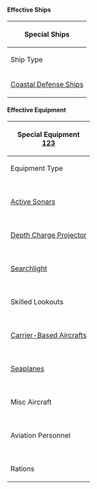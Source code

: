 ====Effective Ships====
{| class="wikitable" style="text-align: center;"
! colspan="4" | Special Ships
|-
! colspan="2" | Ship Type
! colspan="1" | Effective Ships
|-
! colspan="2" | [[Coastal Defense Ships]]
| colspan="1" |{{QuestRewardShip|Shimushu|small=true|text=Shimushu-class|link=Category:Shimushu Class}} {{QuestRewardShip|Etorofu|small=true|text=Etorofu-class|link=Category:Etorofu Class}} {{QuestRewardShip|Mikura|small=true|text=Mikura-class|link=Category:Mikura Class}} {{QuestRewardShip|Hiburi|small=true|text=Hiburi-class|link=Category:Hiburi Class}} {{QuestRewardShip|Kaiboukan No.4|small=true|text=Type D|link=Category:Type D}}
|}

====Effective Equipment====
{| class="wikitable" 
! colspan="4" | Special Equipment<br>[https://wikiwiki.jp/kancolle/期間限定ドロップイベント/鎮守府秋刀魚＆鰯祭り][https://twitter.com/KanColle_STAFF/status/1052721080681418752][https://twitter.com/KanColle_STAFF/status/1053928008283615234]
|-
! colspan="2" | Equipment Type
! colspan="1" | Effective Equipment
! colspan="1" | Notes
|-
! colspan="2" | {{Sonar}}<br />[[List of Anti-Submarine Equipment by stats#Sonars|<u>Active</u> Sonars]]
| {{QuestRewardEquip|Type 3 Active Sonar}}
{{QuestRewardEquip|Type 3 Active Sonar Kai}}
{{QuestRewardEquip|Type124 ASDIC}}
{{QuestRewardEquip|HF/DF + Type144/147 ASDIC}}
{{QuestRewardEquip|Type144/147 ASDIC}}
|style="text-align:center;color:red;"| '''Warning: <u>Passive</u> Sonars DO NOT WORK, <br>the following 3 equipment are Passive Sonars'''<br>
{{QuestRewardEquip|Type 93 Passive Sonar}}
{{QuestRewardEquip|Type 4 Passive Sonar}}
{{QuestRewardEquip|Type 0 Passive Sonar}}
|-
! colspan="2" | {{DepthCharge}}<br />[[List of Anti-Submarine Equipment by stats#Depth Charges|Depth Charge Projector]]
| {{QuestRewardEquip|Type 94 Depth Charge Projector}}
{{QuestRewardEquip|Type 3 Depth Charge Projector}}
|style="text-align:center;"| '''{{colour|red|Causes overfishing to occur much faster}}<br><br>'''Other Depth Charges have not been directly confirmed,<br> though it's highly likely all Depth Charges work.
|-
! colspan="2" | {{Searchlight}}<br />[[Searchlight]]
| {{QuestRewardEquip|Searchlight}}
{{QuestRewardEquip|Type 96 150cm Searchlight}}
|-
! colspan="2" | {{SurfaceShipPersonnel}}<br />Skilled Lookouts
| {{QuestRewardEquip|Skilled Lookouts}}
{{QuestRewardEquip|Torpedo Squadron Skilled Lookouts}}
|-
! colspan="2" | {{BluePlane}}<br />[[List of Torpedo Bombers by stats|Carrier-Based Aircrafts]]
| {{QuestRewardEquip|Swordfish}}
{{QuestRewardEquip|Swordfish Mk.II (Skilled)}}
{{QuestRewardEquip|Swordfish Mk.III (Skilled)}}
|-
! rowspan="2" | {{Seaplane}}<br />[[List of Seaplanes by stats|Seaplanes]]
! Three Seater
|{{QuestRewardEquip|Type 0 Reconnaissance Seaplane}}
{{QuestRewardEquip|Type 98 Reconnaissance Seaplane (Night Recon)}}
<!--{{ItemStack|text=4seat|item=}}-->{{QuestRewardEquip|Laté 298B|qty=seat 4}}
{{QuestRewardEquip|Type 0 Reconnaissance Seaplane Model 11B}}
{{QuestRewardEquip|Type 0 Reconnaissance Seaplane Model 11B (Skilled)}}<br>
{{QuestRewardEquip|Swordfish (Seaplane Model)}}
{{QuestRewardEquip|Swordfish Mk.II Kai (Reconnaissance Seaplane Model)}}
{{QuestRewardEquip|Swordfish Mk.III Kai (Seaplane Model)}}
{{QuestRewardEquip|Swordfish Mk.III Kai (Seaplane Model/Skilled)}}
| rowspan="2" style="text-align:center;"| Seaplanes with 2 or more seats can be used for fishing [https://twitter.com/KanColle_STAFF/status/917913669580636160]<br>{{SeaplaneFighter}} '''{{colour|red|Seaplane Fighters have one seat, and therefore DO NOT WORK}}'''<br><br>Seaplanes with 3+ seats have been listed here for convenience,<br>though there is no confirmation if they are more effective than 2seat Seaplanes.
|-
! Two Seater
|{{Seaplane}} All other Seaplane Recons/Bombers 
|-
! colspan="2" | {{Autogyro}} {{ASWPlane}} {{Flying Boat}}<br />Misc Aircraft
|{{QuestRewardEquip|Ka Type Observation Autogyro}}
{{QuestRewardEquip|O Type Observation Autogyro Kai}}
{{QuestRewardEquip|O Type Observation Autogyro Kai Ni}}
{{QuestRewardEquip|S-51J}}
{{QuestRewardEquip|S-51J Kai}}<br>
{{QuestRewardEquip|Type 3 Command Liaison Aircraft (ASW)}}
{{QuestRewardEquip|Type 2 Large Flying Boat}} 
{{QuestRewardEquip|PBY-5A Catalina}}
|style="text-align:center;"| (Both Large Flying Boats have 10 seats.)
|-
! colspan="2" | {{AviationPersonnel}}<br />Aviation Personnel
| {{QuestRewardEquip|Night Operation Aviation Personnel}} {{QuestRewardEquip|Night Operation Aviation Personnel + Skilled Deckhands}}
| 
|-
! colspan="2" | {{Rations}}<br />Rations
|{{QuestRewardEquip|Combat Ration}}
{{QuestRewardEquip|Combat Ration (Special Onigiri)}}
{{QuestRewardEquip|Canned Saury}}
| style="text-align:center;"| Only slightly effective
|}